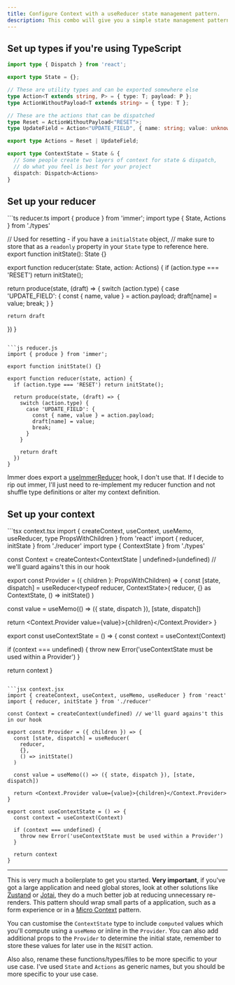 ```yaml
---
title: Configure Context with a useReducer state management pattern.
description: This combo will give you a simple state management pattern that can be used in any React application.
---
```


## Set up types if you're using TypeScript

```ts types.ts
import type { Dispatch } from 'react';

export type State = {};

// These are utility types and can be exported somewhere else
type Action<T extends string, P> = { type: T; payload: P };
type ActionWithoutPayload<T extends string> = { type: T };

// These are the actions that can be dispatched
type Reset = ActionWithoutPayload<"RESET">;
type UpdateField = Action<"UPDATE_FIELD", { name: string; value: unknown }> // be more specific than me

export type Actions = Reset | UpdateField;

export type ContextState = State & {
  // Some people create two layers of context for state & dispatch,
  // do what you feel is best for your project
  dispatch: Dispatch<Actions>
}
```

## Set up your reducer

<CodeGroup>
```ts reducer.ts
import { produce } from 'immer';
import type { State, Actions } from './types'

// Used for resetting - if you have a `initialState` object,
// make sure to store that as a `readonly` property in your `State` type to reference here.
export function initState(): State {}

export function reducer(state: State, action: Actions) {
  if (action.type === 'RESET') return initState();

  return produce(state, (draft) => {
    switch (action.type) {
      case 'UPDATE_FIELD': {
        const { name, value } = action.payload;
        draft[name] = value;
        break;
      }
    }

    return draft
  })
}
```

```js reducer.js
import { produce } from 'immer';

export function initState() {}

export function reducer(state, action) {
  if (action.type === 'RESET') return initState();

  return produce(state, (draft) => {
    switch (action.type) {
      case 'UPDATE_FIELD': {
        const { name, value } = action.payload;
        draft[name] = value;
        break;
      }
    }

    return draft
  })
}
```
</CodeGroup>

<Info>Immer does export a [useImmerReducer](https://immerjs.github.io/immer/example-setstate#useimmerreducer) hook, I don't use that. If I decide to rip out immer, I'll just need to re-implement my reducer function and not shuffle type definitions or alter my context definition.</Info>

## Set up your context

<CodeGroup>
```tsx context.tsx
import { createContext, useContext, useMemo, useReducer, type PropsWithChildren } from 'react'
import { reducer, initState } from './reducer'
import type { ContextState } from './types'

const Context = createContext<ContextState | undefined>(undefined) // we'll guard agains't this in our hook

export const Provider = ({ children }: PropsWithChildren) => {
  const [state, dispatch] = useReducer<typeof reducer, ContextState>(
    reducer,
    {} as ContextState,
    () => initState()
  )

  const value = useMemo(() => ({ state, dispatch }), [state, dispatch])

  return <Context.Provider value={value}>{children}</Context.Provider>
}

export const useContextState = () => {
  const context = useContext(Context)

  if (context === undefined) {
    throw new Error('useContextState must be used within a Provider')
  }

  return context
}
```

```jsx context.jsx
import { createContext, useContext, useMemo, useReducer } from 'react'
import { reducer, initState } from './reducer'

const Context = createContext(undefined) // we'll guard agains't this in our hook

export const Provider = ({ children }) => {
  const [state, dispatch] = useReducer(
    reducer,
    {},
    () => initState()
  )

  const value = useMemo(() => ({ state, dispatch }), [state, dispatch])

  return <Context.Provider value={value}>{children}</Context.Provider>
}

export const useContextState = () => {
  const context = useContext(Context)

  if (context === undefined) {
    throw new Error('useContextState must be used within a Provider')
  }

  return context
}
```
</CodeGroup>

---

This is very much a boilerplate to get you started. **Very important**, if you've got a large application and need global stores, look at other solutions like [Zustand](https://github.com/pmndrs/zustand) or [Jotai](https://jotai.org/), they do a much better job at reducing unnecessary re-renders. This pattern should wrap small parts of a application, such as a form experience or in a [Micro Context](/vault/react-micro-contexts) pattern.

You can customise the `ContextState` type to include `computed` values which you'll compute using a `useMemo` or inline in the `Provider`. You can also add additional props to the `Provider` to determine the initial state, remember to store these values for later use in the `RESET` action.

Also also, rename these functions/types/files to be more specific to your use case. I've used `State` and `Actions` as generic names, but you should be more specific to your use case.
